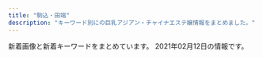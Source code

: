 ```yaml
---
title: "駒込・田端"
description: "キーワード別にの巨乳アジアン・チャイナエステ嬢情報をまとめました。"
---
```


新着画像と新着キーワードをまとめています。
2021年02月12日の情報です。

<DmmAffiliateIns />
<KeywordTable
  shops={
    [
    {
        "url": "http://arm-es.com/",
        "img_links": [
            "http://arm-es.com/media/sites/13/2021/02/1612779404-flash.jpg",
            "http://arm-es.com/media/sites/13/elementor/thumbs/1612941267-3-p2nc2n5t7zewrticxz9ywzit7kvvofo0z361k1m1ls.jpg",
            "http://arm-es.com/media/sites/13/elementor/thumbs/1612941410-5-p2nc6dkpe7hnic39qqy6x9d191f82kitxforuwdz20.jpg",
            "http://arm-es.com/media/sites/13/elementor/thumbs/1612941250-2-p2nc276j0prrwq5q4xxvubba7e0huzxs0rb32mkypk.jpg",
            "http://arm-es.com/media/sites/13/2021/02/1612941410-5.jpg",
            "http://arm-es.com/media/sites/13/2021/02/1612776477-top.jpg",
            "http://arm-es.com/media/sites/13/elementor/thumbs/1612941250-2-p2nc276jzst1ag5kjadb8ljz412n1kwl8w2sec9qjk.jpg",
            "http://arm-es.com/media/sites/13/elementor/thumbs/1612941284-4-p2nc3351h2zivgvaybr7738yehmz4pgnh5hle19ku0.jpg",
            "http://arm-es.com/media/sites/13/elementor/thumbs/1612941234-1-p2nc1s53zd76qyrkkrfuqf3wp82mfua2movbe779h4.jpg",
            "http://arm-es.com/media/sites/13/2021/02/1612779406-flash1.jpg",
            "http://arm-es.com/media/sites/13/elementor/thumbs/1612941284-4-p2nc3352g60s96v5co6mldhnb4p4bafgpa9apqyco0.jpg",
            "http://arm-es.com/media/sites/13/2021/02/r1-1.jpg",
            "http://arm-es.com/media/sites/13/elementor/thumbs/1612941234-1-p2nc1s54yg8g4orez3va4pcllv4rmf8vutn0pww1b4.jpg",
            "http://arm-es.com/media/sites/13/elementor/thumbs/1612941267-3-p2nc2n5s8wdne3iijmujipa4axtqhup7qyec8bx9rs.jpg",
            "http://arm-es.com/media/sites/13/elementor/thumbs/1612941358-6-p2nc50p3itmqqm29o5tlblp2d044yb4sepriwieg1k.jpg",
            "http://arm-es.com/media/sites/13/elementor/thumbs/1612941358-6-p2nc50p4hwo04c242i90pvxr9n6a4w3lmuj88837vk.jpg",
            "http://arm-es.com/media/sites/13/2021/02/r2-1.jpg"
        ],
        "keywords": {},
        "station": "JR\u99d2\u8fbc\u99c5\u6771\u53e3",
        "name": "\u30de\u30b7\u30e5\u30de\u30ed"
    },
    {
        "station": "JR\u99d2\u8fbc\u99c5\u6771\u53e3",
        "url": "http://relax-treat.com/",
        "keywords": {},
        "name": "Chocolate -\u30c1\u30e7\u30b3\u30ec\u30fc\u30c8-",
        "img_links": [
            "http://relax-treat.com/staff/ai/01.jpg",
            "http://relax-treat.com/css/staff/up.jpg",
            "http://relax-treat.com/staff/ami/02.jpg",
            "http://relax-treat.com/css/nav/nav-004.jpg",
            "http://relax-treat.com/css/tel01.png",
            "http://relax-treat.com/css/staff/new.jpg",
            "http://relax-treat.com/staff/koko/01.jpg",
            "http://relax-treat.com/staff/nana/01.jpg",
            "http://relax-treat.com/css/top02.jpg",
            "http://relax-treat.com/staff/mei/01.jpg",
            "http://relax-treat.com/staff/anna/02.jpg",
            "http://relax-treat.com/staff/ami/01.jpg",
            "http://relax-treat.com/staff/rumi/01.jpg",
            "http://relax-treat.com/css/nav/nav-006.jpg",
            "http://relax-treat.com/css/nav/nav-001.jpg",
            "http://relax-treat.com/staff/mei/02.jpg",
            "http://relax-treat.com/css/top-left02.jpg",
            "http://relax-treat.com/css/top-left0001.jpg",
            "http://relax-treat.com/staff/anna/01.jpg",
            "http://relax-treat.com/css/nav/nav-003.jpg",
            "http://relax-treat.com/css/nav/nav-005.jpg",
            "http://relax-treat.com/staff/haru/01.jpg",
            "http://relax-treat.com/css/nav/nav-002.jpg",
            "http://relax-treat.com/staff/koko/02.jpg"
        ]
    },
    {
        "keywords": {},
        "name": "\u7652\u51e6\uff5e\u30e6\u30c9\u30b3\u30ed\uff5e",
        "img_links": [
            "http://relaxation.red/img/st91.jpg",
            "http://relaxation.red/img/stat.jpg",
            "http://relaxation.red/img/st6.jpg",
            "http://relaxation.red/img/st2.jpg",
            "http://relaxation.red/img/rect.jpg",
            "http://relaxation.red/img/st9.jpg",
            "http://relaxation.red/img/top.jpg",
            "http://relaxation.red/img/st3.jpg",
            "http://relaxation.red/img/st5.jpg",
            "http://relaxation.red/img/st7.jpg",
            "http://relaxation.red/img/kan.jpg",
            "http://relaxation.red/img/acct.jpg",
            "http://relaxation.red/img/fla.jpg",
            "http://relaxation.red/img/st4.jpg",
            "http://relaxation.red/img/st1.jpg"
        ],
        "url": "http://relaxation.red/",
        "station": "JR\u99d2\u8fbc\u99c5\u5317\u53e3"
    },
    {
        "name": "\u3066\u3082\u307f\u3084",
        "station": "JR\u99d2\u8fbc\u99c5\u6771\u53e3",
        "url": "http://ko-relax.info/",
        "img_links": [],
        "keywords": {}
    },
    {
        "station": "JR\u99d2\u8fbc\u99c5\u5317\u53e3",
        "url": "http://koukou.ests.co/",
        "keywords": {
            "87": 1,
            "D": 4,
            "85": 1,
            "86": 2
        },
        "name": "\u3046\u3055\u304e",
        "img_links": [
            "http://koukou.ests.co/images/news.jpg",
            "http://koukou.a1.jps.cm/upload/sites/26/2020/07/2020071510180978-200x268.jpg",
            "http://koukou.ests.co/images/acc2.jpg",
            "http://koukou.a1.jps.cm/upload/sites/26/2021/01/2021013006464349-350x467.jpg",
            "http://koukou.a1.jps.cm/upload/sites/26/2020/07/2020071510180978-350x467.jpg",
            "http://koukou.ests.co/images/top.jpg",
            "http://koukou.a1.jps.cm/upload/sites/26/2020/08/2020080301274439-350x467.jpg",
            "http://koukou.ests.co/images/acc3.jpg",
            "http://koukou.ests.co/images/link_line.jpg",
            "http://koukou.ests.co/images/bjs3.jpg",
            "http://koukou.a1.jps.cm/upload/sites/26/2020/10/202010230133115-200x268.jpg",
            "http://koukou.ests.co/images/acc1.jpg",
            "http://koukou.ests.co/images/acc4.jpg",
            "http://koukou.ests.co/images/pick.jpg",
            "http://koukou.a1.jps.cm/upload/sites/26/2020/10/202010230133115-350x467.jpg",
            "http://koukou.a1.jps.cm/upload/sites/26/2021/01/2021013006464349-200x268.jpg",
            "http://koukou.a1.jps.cm/upload/sites/26/2020/08/2020080301274439-200x268.jpg",
            "http://koukou.ests.co/images/mobile.jpg",
            "http://koukou.ests.co/images/staff_line.jpg"
        ]
    },
    {
        "url": "http://iyashinomori.oks.bz/",
        "keywords": {},
        "img_links": [
            "http://iyashinomori.oks.bz/images/top.jpg",
            "http://iyashinomori.oks.bz/images/room3.jpg",
            "http://iyashinomori.oks.bz/photos/sites/72/2020/10/2020101903342723.jpg",
            "http://iyashinomori.oks.bz/photos/sites/72/2020/10/2020101903314523.jpg",
            "http://iyashinomori.oks.bz/images/bj3.jpg",
            "http://iyashinomori.oks.bz/photos/sites/72/2020/10/2020101903203761.jpg",
            "http://iyashinomori.oks.bz/images/room4.jpg",
            "http://iyashinomori.oks.bz/photos/sites/72/2020/10/2020101903314748.jpg",
            "http://iyashinomori.oks.bz/images/mobile.jpg",
            "http://iyashinomori.oks.bz/images/bj2.jpg",
            "http://iyashinomori.oks.bz/images/s_news.jpg",
            "http://iyashinomori.oks.bz/images/room2.jpg",
            "http://iyashinomori.oks.bz/photos/sites/72/2020/10/2020101903314625.jpg",
            "http://iyashinomori.oks.bz/images/s_staff.png",
            "http://iyashinomori.oks.bz/images/room1.jpg"
        ],
        "name": "\u7652\u3057\u306e\u68ee",
        "station": "JR\u99d2\u8fbc\u99c5\u5357\u53e3"
    },
    {
        "url": "http://www.ko-story.com/",
        "name": "\u30b9\u30c8\u30fc\u30ea\u30fc",
        "station": "JR\u99d2\u8fbc\u99c5\u5357\u53e3",
        "img_links": [
            "http://www.ko-story.com/css/nav/nav-007.jpg",
            "http://www.ko-story.com/css/top01-left03.jpg",
            "http://www.ko-story.com/css/staff/staff-010-b.jpg",
            "http://www.ko-story.com/css/osusume-013.jpg",
            "http://www.ko-story.com/css/nav/nav-004.jpg",
            "http://www.ko-story.com/css/top01-left02.jpg",
            "http://www.ko-story.com/css/staff/staff-012-a.jpg",
            "http://www.ko-story.com/css/staff/staff-0013-b.jpg",
            "http://www.ko-story.com/css/staff/staff-0013-a.jpg",
            "http://www.ko-story.com/css/osusume-00014a.jpg",
            "http://www.ko-story.com/css/staff/staff-0014-b.jpg",
            "http://www.ko-story.com/css/nav/nav-002.jpg",
            "http://www.ko-story.com/css/nav/nav-003.jpg",
            "http://www.ko-story.com/css/nav/nav-001.jpg",
            "http://www.ko-story.com/css/staff/staff-012-b.jpg",
            "http://www.ko-story.com/css/staff/staff-0014-a.jpg",
            "http://www.ko-story.com/css/osusume-011.jpg",
            "http://www.ko-story.com/css/main-girl02.png",
            "http://www.ko-story.com/css/head-change.jpg",
            "http://www.ko-story.com/css/staff/staff-010-a.jpg",
            "http://www.ko-story.com/css/top01-left01.png",
            "http://www.ko-story.com/css/tel01.png",
            "http://www.ko-story.com/css/main-staff03.jpg",
            "http://www.ko-story.com/css/nav/nav-005.jpg",
            "http://www.ko-story.com/css/nav/nav-006.jpg",
            "http://www.ko-story.com/css/main-staff01.jpg"
        ],
        "keywords": {
            "89": 2,
            "88": 6,
            "D": 8
        }
    }
]
}
/>
<DmmAffiliateScript />
